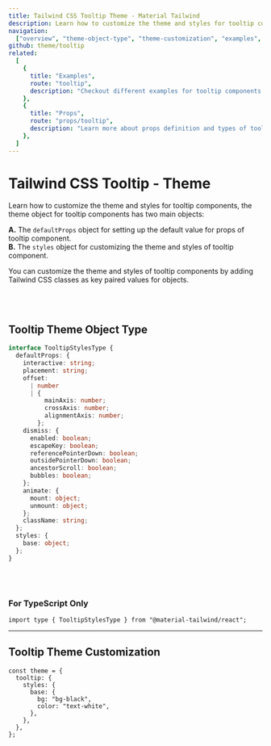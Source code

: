 ```yaml
---
title: Tailwind CSS Tooltip Theme - Material Tailwind
description: Learn how to customize the theme and styles for tooltip components.
navigation:
  ["overview", "theme-object-type", "theme-customization", "examples", "props"]
github: theme/tooltip
related:
  [
    {
      title: "Examples",
      route: "tooltip",
      description: "Checkout different examples for tooltip components.",
    },
    {
      title: "Props",
      route: "props/tooltip",
      description: "Learn more about props definition and types of tooltip components.",
    },
  ]
---
```


# Tailwind CSS Tooltip - Theme

<span id="overview" className="scroll-mt-48" />

Learn how to customize the theme and styles for tooltip components, the theme object for tooltip components has two main objects:

**A.** The <Code>defaultProps</Code> object for setting up the default value for props of tooltip component.<br />
**B.** The <Code>styles</Code> object for customizing the theme and styles of tooltip component.<br />

You can customize the theme and styles of tooltip components by adding Tailwind CSS classes as key paired values for objects.

<br />
<br />

## Tooltip Theme Object Type

<span id="theme-object-type" className="scroll-mt-48" />

```ts
interface TooltipStylesType {
  defaultProps: {
    interactive: string;
    placement: string;
    offset:
      | number
      | {
          mainAxis: number;
          crossAxis: number;
          alignmentAxis: number;
        };
    dismiss: {
      enabled: boolean;
      escapeKey: boolean;
      referencePointerDown: boolean;
      outsidePointerDown: boolean;
      ancestorScroll: boolean;
      bubbles: boolean;
    };
    animate: {
      mount: object;
      unmount: object;
    };
    className: string;
  };
  styles: {
    base: object;
  };
}
```

<br />
<br />

### For TypeScript Only

```tsx
import type { TooltipStylesType } from "@material-tailwind/react";
```

---

## Tooltip Theme Customization

<span id="theme-customization" className="scroll-mt-48" />

```tsx
const theme = {
  tooltip: {
    styles: {
      base: {
        bg: "bg-black",
        color: "text-white",
      },
    },
  },
};
```

<span id="examples" className="scroll-mt-48" />
<span id="props" className="scroll-mt-48" />
